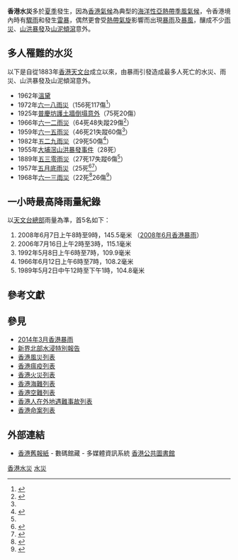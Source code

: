 '''香港水災'''多於[[夏季|夏季]]發生，因為[[香港氣候|香港氣候]]為典型的[[海洋性|海洋性]][[亞熱帶季風氣候|亞熱帶季風氣候]]，令香港境內時有[[驟雨|驟雨]]和發生[[雷暴|雷暴]]，偶然更會受[[熱帶氣旋|熱帶氣旋]]影響而出現[[暴雨|暴雨]]及[[暴風|暴風]]，釀成不少[[雨災|雨災]]、[[山洪暴發|山洪暴發]]及[[山泥傾瀉|山泥傾瀉]]意外。

==多人罹難的水災==
以下是自從1883年[[香港天文台|香港天文台]]成立以來，由暴雨引發造成最多人死亡的水災、雨災、山洪暴發及山泥傾瀉意外。
*1962年[[溫黛|溫黛]]
*1972年[[六一八雨災|六一八雨災]]（156死117傷<ref>{{cite news | title=四年前「六·一八」雨災 死亡一百五十餘人 |publisher=[[工商日報|工商日報]]第一頁 |date=1976年8月26日 }}{{zh-hant}}</ref>）
*1925年[[普慶坊護土牆倒塌意外|普慶坊護土牆倒塌意外]]（75死20傷）
*1966年[[六一二雨災|六一二雨災]]（64死48失蹤29傷<ref name="hko2003">{{cite web |title=歷年雨災造成嚴重傷亡統計（1884－2002年）（第110頁） |url=http://www.hko.gov.hk/publica/gen_pub/WeatheringTheStorm-2.pdf |publisher=[[香港天文台|香港天文台]] |date=2003年 |accessdate=2017-02-08 |archive-date=2013-07-18 |archive-url=https://web.archive.org/web/20130718071743/http://www.hko.gov.hk/publica/gen_pub/WeatheringTheStorm-2.pdf |dead-url=no }}{{zh-hant}}</ref>）
*1959年[[六一五雨災|六一五雨災]]（46死21失蹤60傷<ref name="hko2003"/>）
*1982年[[五二九雨災|五二九雨災]]（29死50傷<ref>{{cite news | title=香港一週大事 *港九新界雨災災情嚴重 |publisher=[[華僑日報|華僑日報]]第二張第二頁 |date=1982年6月6日 }}{{zh-hant}}</ref>）
*1955年[[大埔滘山洪暴發事件|大埔滘山洪暴發事件]]（28死）
*1889年[[五三零雨災|五三零雨災]]（27死17失蹤6傷<ref name="hko2003"/>）
*1957年[[1957年5月香港暴雨|五月底雨災]]（25死<ref>{{cite news | title=上水元朗一片汪洋 山洪昨氾濫新界 房屋四百被淹災民一千五百人 鄉民被困爬登屋頂當地出動船隻搶救 |publisher=[[大公報|大公報]]第四版 |date=1957年5月28日 }}{{zh-hant}}</ref><ref>{{cite news | title=賑災民 防水患 |publisher=[[大公報|大公報]]第四版 |date=1957年6月2日 }}{{zh-hant}}</ref>）
*1968年[[六一三雨災|六一三雨災]]（22死<ref>{{cite news | title=坊研會救濟雨災災民 派賑款及施棺 動用二萬餘元 |publisher=[[工商日報|工商日報]]第六頁 |date=1968年6月21日 }}{{zh-hant}}</ref>26傷<ref>{{cite news | title=昨日災禍統計 |publisher=[[大公報|大公報]]第一版 |date=1968年6月14日 }}{{zh-hant}}</ref>）

==一小時最高降雨量紀錄==
以[[天文台總部|天文台總部]]雨量為準，首5名如下：
#2008年6月7日上午8時至9時，145.5毫米 （[[2008年6月香港暴雨|2008年6月香港暴雨]]）
#2006年7月16日上午2時至3時，115.1毫米
#1992年5月8日上午6時至7時，109.9毫米
#1966年6月12日上午6時至7時，108.2毫米
#1989年5月2日中午12時至下午1時，104.8毫米

==參考文獻==
{{reflist}}

==參見==
*[[2014年3月香港暴雨|2014年3月香港暴雨]]
*[[新界北部水浸特別報告|新界北部水浸特別報告]]
*[[香港風災列表|香港風災列表]]
*[[香港瘟疫列表|香港瘟疫列表]]
*[[香港火災列表|香港火災列表]]
*[[香港船難列表|香港海難列表]]
*[[香港航空事故列表|香港空難列表]]
*[[香港人在外地遇難事故列表|香港人在外地遇難事故列表]]
*[[香港命案列表|香港命案列表]]

==外部連結==
* [https://mmis.hkpl.gov.hk/web/guest/old-hk-collection 香港舊報紙] {{Wayback|url=https://mmis.hkpl.gov.hk/web/guest/old-hk-collection |date=20150629122720 }} - 數碼館藏 - 多媒體資訊系統 [[香港公共圖書館|香港公共圖書館]]

[[Category:香港水災|]]
[[Category:香港災難列表|水災]]